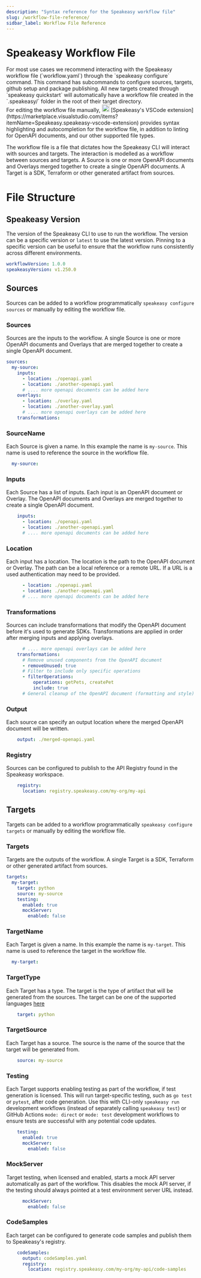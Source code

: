 ```yaml
---
description: "Syntax reference for the Speakeasy workflow file"
slug: /workflow-file-reference/
sidbar_label: Workflow File Reference
---
```



# Speakeasy Workflow File

<Callout title="Tip" type="info">
For most use cases we recommend interacting with the Speakeasy workflow file (`workflow.yaml`) through the `speakeasy configure` command.
This command has subcommands to configure sources, targets, github setup and package publishing. All new targets created through `speakeasy quickstart` will automatically have a workflow
file created in the `.speakeasy/` folder in the root of their target directory.
<br/>
For editing the workflow file manually, <Image src="/assets/vscode.svg" alt="VS Code" width="20" height="20" className="inline-block! w-auto! size-5 mx-2! my-0" /> [Speakeasy's VSCode extension](https://marketplace.visualstudio.com/items?itemName=Speakeasy.speakeasy-vscode-extension) provides syntax highlighting and autocompletion for the workflow file,
in addition to linting for OpenAPI documents, and our other supported file types.

</Callout>

The workflow file is a file that dictates how the Speakeasy CLI will interact with sources and targets. The interaction is modelled as a workflow between sources and targets.
A Source is one or more OpenAPI documents and Overlays merged together to create a single OpenAPI documents.
A Target is a SDK, Terraform or other generated artifact from sources.

# File Structure

## Speakeasy Version

The version of the Speakeasy CLI to use to run the workflow. The version can be a specific version or `latest` to use the latest version.
Pinning to a specific version can be useful to ensure that the workflow runs consistently across different environments.

```yaml
workflowVersion: 1.0.0
speakeasyVersion: v1.250.0
```

## Sources

Sources can be added to a workflow programmatically `speakeasy configure sources` or manually by editing the workflow file.

### Sources

Sources are the inputs to the workflow. A single Source is one or more OpenAPI documents and Overlays that are merged together to create a single OpenAPI document.

```yaml
sources:
  my-source:
    inputs:
      - location: ./openapi.yaml
      - location: ./another-openapi.yaml
      # .... more openapi documents can be added here
    overlays:
      - location: ./overlay.yaml
      - location: ./another-overlay.yaml
      # .... more openapi overlays can be added here
    transformations:
```

### SourceName

Each Source is given a name. In this example the name is `my-source`. This name is used to reference the source in the workflow file.

```yaml
  my-source:
```

### Inputs

Each Source has a list of inputs. Each input is an OpenAPI document or Overlay. The OpenAPI documents and Overlays are merged together to create a single OpenAPI document.

```yaml
    inputs:
      - location: ./openapi.yaml
      - location: ./another-openapi.yaml
      # .... more openapi documents can be added here
```

### Location

Each input has a location. The location is the path to the OpenAPI document or Overlay. The path can be a local reference or a remote URL. If a URL is a used
authentication may need to be provided.

```yaml
      - location: ./openapi.yaml
      - location: ./another-openapi.yaml
      # .... more openapi documents can be added here
```

### Transformations

Sources can include transformations that modify the OpenAPI document before it's used to generate SDKs. Transformations are applied in order after merging inputs and applying overlays.

```yaml
      # .... more openapi overlays can be added here
    transformations:
      # Remove unused components from the OpenAPI document
      - removeUnused: true
      # Filter to include only specific operations
      - filterOperations:
          operations: getPets, createPet
          include: true
      # General cleanup of the OpenAPI document (formatting and style)
```

### Output

Each source can specify an output location where the merged OpenAPI document will be written.

```yaml
    output: ./merged-openapi.yaml
```

### Registry

Sources can be configured to publish to the API Registry found in the Speakeasy workspace.

```yaml
    registry:
      location: registry.speakeasy.com/my-org/my-api
```

## Targets

Targets can be added to a workflow programmatically `speakeasy configure targets` or manually by editing the workflow file.

### Targets

Targets are the outputs of the workflow. A single Target is a SDK, Terraform or other generated artifact from sources.

```yaml
targets:
  my-target:
    target: python
    source: my-source
    testing:
      enabled: true
      mockServer:
        enabled: false
```

### TargetName

Each Target is given a name. In this example the name is `my-target`. This name is used to reference the target in the workflow file.

```yaml
  my-target:
```

### TargetType

Each Target has a type. The target is the type of artifact that will be generated from the sources. The target can be one of the supported languages [here](/docs/create-client-sdks)

```yaml
    target: python
```

### TargetSource

Each Target has a source. The source is the name of the source that the target will be generated from.

```yaml
    source: my-source
```

### Testing

Each Target supports enabling testing as part of the workflow, if test generation is licensed. This will run target-specific testing, such as `go test` or `pytest`, after code generation. Use this with CLI-only `speakeasy run` development workflows (instead of separately calling `speakeasy test`) or GitHub Actions `mode: direct` or `mode: test` development workflows to ensure tests are successful with any potential code updates.

```yaml
    testing:
      enabled: true
      mockServer:
        enabled: false
```

### MockServer

Target testing, when licensed and enabled, starts a mock API server automatically as part of the workflow. This disables the mock API server, if the testing should always pointed at a test environment server URL instead.

```yaml
      mockServer:
        enabled: false
```

### CodeSamples

Each target can be configured to generate code samples and publish them to Speakeasy's registry.

```yaml
    codeSamples:
      output: codeSamples.yaml
      registry:
        location: registry.speakeasy.com/my-org/my-api/code-samples
```

